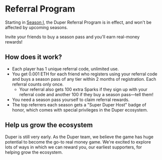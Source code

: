 # Referral Program

Starting in [Season I](/season-1), the Duper Referral Program is in effect, and won't be affected by upcoming seasons.

Invite your friends to buy a season pass and you'll earn real-money rewards!

## How does it work?

- Each player has 1 unique referral code, unlimited use.
- You get 0.001 ETH for each friend who registers using your referral code and buys a season pass of any tier within 2 months of registration. Each referral counts only once.
  - Your referral also gets 100 extra Sparks if they sign up with your referral code and another 100 if they buy a season pass—tell them!
- You need a season pass yourself to claim referral rewards.
- The top referrers each season gets a "Super Duper Host" badge of honor, which comes with special privileges in the Duper ecosystem.

## Help us grow the ecosystem

Duper is still very early. As the Duper team, we believe the game has huge potential to become the go-to real money game. We're excited to explore lots of ways in which we can reward you, our earliest supporters, for helping grow the ecosystem.
